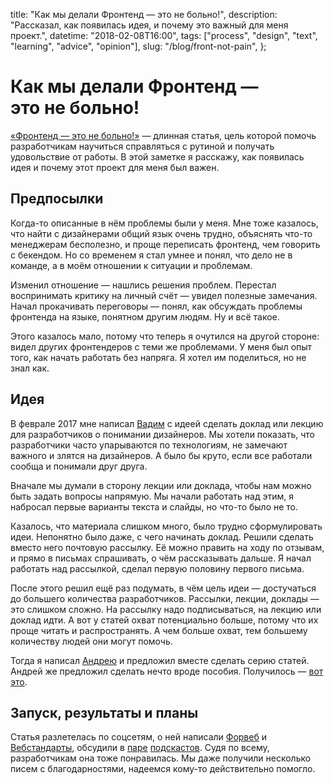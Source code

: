   title: "Как мы делали Фронтенд — это не больно!",
  description: "Рассказал, как появилась идея, и почему это важный для меня проект.",
  datetime: "2018-02-08T16:00",
  tags: ["process", "design", "text", "learning", "advice", "opinion"],
  slug: "/blog/front-not-pain",
};

# Как мы делали Фронтенд — это не больно!

[«Фронтенд — это не больно!»](https://front-not-pain.bespoyasov.ru/) — длинная статья, цель которой помочь разработчикам научиться справляться с рутиной и получать удовольствие от работы. В этой заметке я расскажу, как появилась идея и почему этот проект для меня был важен.

## Предпосылки

Когда-то описанные в нём проблемы были у меня. Мне тоже казалось, что найти с дизайнерами общий язык очень трудно, объяснять <nobr>что-то</nobr> менеджерам бесполезно, и проще переписать фронтенд, чем говорить с бекендом. Но со временем я стал умнее и понял, что дело не в команде, а в моём отношении к ситуации и проблемам.

Изменил отношение — нашлись решения проблем. Перестал воспринимать критику на личный счёт — увидел полезные замечания. Начал прокачивать переговоры — понял, как обсуждать проблемы фронтенда на языке, понятном другим людям. Ну и всё такое.

Этого казалось мало, потому что теперь я очутился на другой стороне: видел других фронтендеров с теми же проблемами. У меня был опыт того, как начать работать без напряга. Я хотел им поделиться, но не знал как.

## Идея

В феврале 2017 мне написал [Вадим](http://yumadilov.com/) с идеей сделать доклад или лекцию для разработчиков о понимании дизайнеров. Мы хотели показать, что разработчики часто упарываются по технологиям, не замечают важного и злятся на дизайнеров. А было бы круто, если все работали сообща и понимали друг друга.

Вначале мы думали в сторону лекции или доклада, чтобы нам можно быть задать вопросы напрямую. Мы начали работать над этим, я набросал первые варианты текста и слайды, но что-то было не то.

Казалось, что материала слишком много, было трудно сформулировать идеи. Непонятно было даже, с чего начинать доклад. Решили сделать вместо него почтовую рассылку. Её можно править на ходу по отзывам, и прямо в письмах спрашивать, о чём рассказывать дальше. Я начал работать над рассылкой, сделал первую половину первого письма.

После этого решил ещё раз подумать, в чём цель идеи — достучаться до большего количества разработчиков. Рассылки, лекции, доклады — это слишком сложно. На рассылку надо подписываться, на лекцию или доклад идти. А вот у статей охват потенциально больше, потому что их проще читать и распространять. А чем больше охват, тем большему количеству людей они могут помочь.

Тогда я написал [Андрею](http://andrew-r.ru/) и предложил вместе сделать серию статей. Андрей же предложил сделать нечто вроде пособия. Получилось — [вот это](https://front-not-pain.bespoyasov.ru/).

## Запуск, результаты и планы

Статья разлетелась по соцсетям, о ней написали [Форвеб](https://twitter.com/forwebdev/status/958294543794954242) и [Вебстандарты](https://twitter.com/webstandards_ru/status/958355920643379200), обсудили в [паре](https://medium.com/web-standards/episode-106-25cdd941176e) [подскастов](https://soundcloud.com/frontend_u/e36). Судя по всему, разработчикам она тоже понравилась. Мы даже получили несколько писем с благодарностями, надеемся кому-то действительно помогло.
